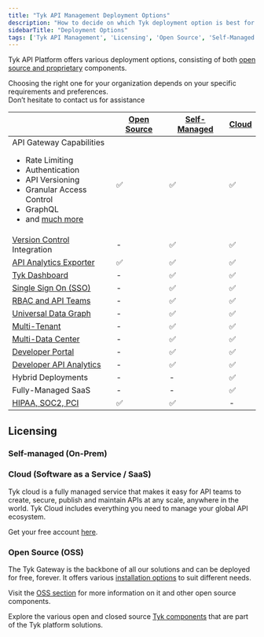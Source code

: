 ```yaml
---
title: "Tyk API Management Deployment Options"
description: "How to decide on which Tyk deployment option is best for you"
sidebarTitle: "Deployment Options"
tags: ['Tyk API Management', 'Licensing', 'Open Source', 'Self-Managed', 'Tyk Cloud', 'API Gateway']
---
```



Tyk API Platform offers various deployment options, consisting of both [open source and proprietary](/docs3/5.8/tyk-stack)
components.

Choosing the right one for your organization depends on your specific requirements and preferences.
<br />Don’t hesitate to contact us for assistance <ButtonLeft href="https://tyk.io/contact/" color="green" content="Contact us" />

|                                                                                                                                                                                                                                    | [Open Source](/docs3/5.8/tyk-open-source)  |   [Self-Managed](/docs3/5.8/tyk-self-managed#installation-options-for-tyk-self-managed)      |  [Cloud](https://account.cloud-ara.tyk.io/signup)
|------------------------------------------------------------------------------------------------------------------------------------------------------------------------------------------------------------------------------------|----------------|-------------------|---------
| API Gateway Capabilities <br /> <ul><li>Rate Limiting</li><li>Authentication</li> <li>API Versioning</li><li>Granular Access Control</li><li>GraphQL</li>  <li>and [much more](/docs3/5.8/tyk-open-source)</li></ul> | ✅             |✅	              |✅
| [Version Control](/docs3/5.8/api-management/automations/sync) Integration                                                                                                                                                      | -		      |✅	              |✅
| [API Analytics Exporter](/docs3/5.8/tyk-pump)                                                                                                                                                                                   | ✅		      |✅	              |✅	 
| [Tyk Dashboard](/docs3/5.8/tyk-dashboard)                                                                                                                                                                                       | -	          |✅	              |✅	 
| [Single Sign On (SSO)](/docs3/5.8/api-management/external-service-integration#single-sign-on-sso)                                                                                                                                                         | -	          |✅	              |✅	      
| [RBAC and API Teams](/docs3/5.8/api-management/user-management#)                                                                                                                                                                             | -	          |✅	              |✅	      
| [Universal Data Graph](/docs3/5.8/api-management/data-graph#overview)                                                                                                                                                                         | -	          |✅	              |✅	      
| [Multi-Tenant](/docs3/5.8/api-management/dashboard-configuration#organizations)                                                                                                                                           | -	          |✅	              |✅	      
| [Multi-Data Center](/docs3/5.8/api-management/mdcb#managing-geographically-distributed-gateways-to-minimize-latency-and-protect-data-sovereignty)                                                                                                                                                                           | -	          |✅	              |✅	      
| [Developer Portal](/docs3/5.8/tyk-developer-portal)                                                                                                                                                                             | -		      |✅	              |✅	 
| [Developer API Analytics](/docs3/5.8/api-management/dashboard-configuration#traffic-analytics)                                                                                                                                                                   | -		      |✅	              |✅	   
| Hybrid Deployments                                                                                                                                                                                                                 | -		      |-	              |✅
| Fully-Managed SaaS                                                                                                                                                                                                                 | -		      |-	              |✅
| [HIPAA, SOC2, PCI](https://tyk.io/governance-and-auditing/)                                                                                                                                                                        | ✅		      |✅	              | -


## Licensing

### Self-managed (On-Prem)

<SelfManagedLicensingInclude/>

### Cloud (Software as a Service / SaaS)

Tyk cloud is a fully managed service that makes it easy for API teams to create, secure, publish and maintain APIs at any scale, anywhere in the world. Tyk Cloud includes everything you need to manage your global API ecosystem.

Get your free account [here](https://tyk.io/sign-up/).

### Open Source (OSS)

The Tyk Gateway is the backbone of all our solutions and can be deployed for free, forever. It offers various [installation options](/docs3/5.8/apim/open-source/installation) to suit different needs.

Visit the [OSS section](/docs3/5.8/tyk-open-source) for more information on it and other open source components.

Explore the various open and closed source [Tyk components](/docs3/5.8/tyk-stack) that are part of the Tyk platform solutions.
